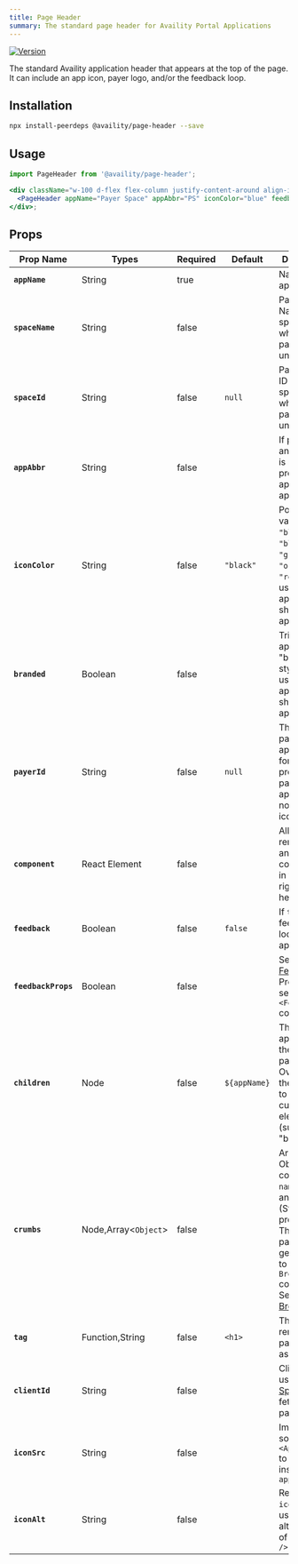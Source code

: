 ```yaml
---
title: Page Header
summary: The standard page header for Availity Portal Applications
---
```


[![Version](https://img.shields.io/npm/v/@availity/page-header.svg?style=for-the-badge)](https://www.npmjs.com/package/@availity/page-header)

The standard Availity application header that appears at the top of the page. It can include an app icon, payer logo, and/or the feedback loop.

## Installation

```bash
npx install-peerdeps @availity/page-header --save
```

## Usage

```jsx live=true
import PageHeader from '@availity/page-header';

<div className="w-100 d-flex flex-column justify-content-around align-items-start">
  <PageHeader appName="Payer Space" appAbbr="PS" iconColor="blue" feedback />
</div>;
```

## Props

| Prop Name           | Types                | Required | Default      | Description                                                                                                                                                                                                                                   |
| ------------------- | -------------------- | -------- | ------------ | --------------------------------------------------------------------------------------------------------------------------------------------------------------------------------------------------------------------------------------------- |
| **`appName`**       | String               | true     |              | Name of the application                                                                                                                                                                                                                       |
| **`spaceName`**     | String               | false    |              | Payer Space Name of the space in which this page is under.                                                                                                                                                                                    |
| **`spaceId`**       | String               | false    | `null`       | Payer Space ID of the space in which this page is under.                                                                                                                                                                                      |
| **`appAbbr`**       | String               | false    |              | If provided and payerId is not provided, the app icon will appear.                                                                                                                                                                            |
| **`iconColor`**     | String               | false    | `"black"`    | Potential values: `"black"`, `"blue"`, `"green"`, `"orange"`, `"red"`. Only used if the app icon should appear.                                                                                                                               |
| **`branded`**       | Boolean              | false    |              | Triggers the app icon's "branded" styles. Only used if the app icon should appear.                                                                                                                                                            |
| **`payerId`**       | String               | false    | `null`       | The ID of the payer the application is for. If provided, the payer logo appears and not the app icon.                                                                                                                                         |
| **`component`**     | React Element        | false    |              | Allow rendering of an optional component in the top right of the header.                                                                                                                                                                      |
| **`feedback`**      | Boolean              | false    | `false`      | If `true`, the feedback loop button appears.                                                                                                                                                                                                  |
| **`feedbackProps`** | Boolean              | false    |              | See [Feedback](https://github.com/Availity/availity-react/tree/master/packages/feedback). Props to send to `<Feedback />` component                                                                                                           |
| **`children`**      | Node                 | false    | `${appName}` | This value appears at the `h1` of the page. Overrides the `appName` to allow for custom elements (such as a "beta" tag)                                                                                                                       |
| **`crumbs`**        | Node,Array<`Object`> | false    |              | Array of Objects containing `name` (String) and `url` (String) properties. The ancestor pages which get passed to the `Breadcrumbs` component. See [Breadcrumbs](https://github.com/Availity/availity-react/tree/master/packages/breadcrumbs) |
| **`tag`**           | Function,String      | false    | `<h1>`       | The tag to render the page header as                                                                                                                                                                                                          |
| **`clientId`**      | String               | false    |              | Client ID to use in [Spaces](https://github.com/Availity/availity-react/tree/master/packages/spaces) to fetch the payer's logo                                                                                                                |
| **`iconSrc`**       | String               | false    |              | Image source for `<AppIcon />` to be used instead of `appAbbr`                                                                                                                                                                                |
| **`iconAlt`**       | String               | false    |              | Required if `iconSrc` is used. Image alt property of `<AppIcon />`                                                                                                                                                                            |

